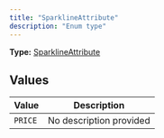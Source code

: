 ```yaml
---
title: "SparklineAttribute"
description: "Enum type"
---
```


**Type:** [SparklineAttribute](/api-reference/types/sparklineattribute)

## Values

| Value | Description |
|-------|-------------|
| `PRICE` | No description provided |


